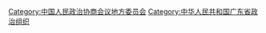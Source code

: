 [[Category:中国人民政治协商会议地方委员会|Category:中国人民政治协商会议地方委员会]]
[[Category:中华人民共和国广东省政治组织|Category:中华人民共和国广东省政治组织]]